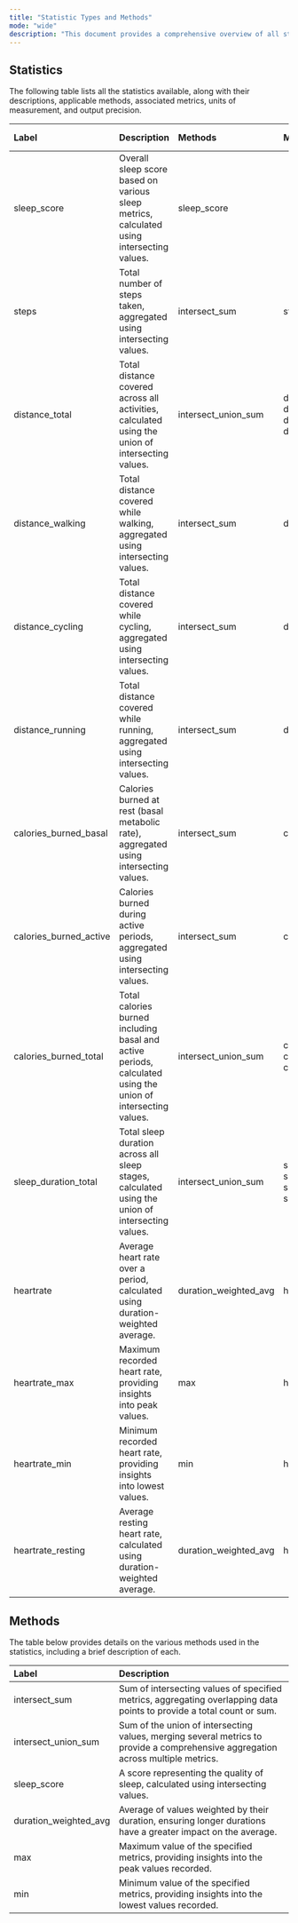 ```yaml
---
title: "Statistic Types and Methods"
mode: "wide"
description: "This document provides a comprehensive overview of all statistics, detailing their methods, metrics, units, and descriptions. The table below summarizes the key features supported by each statistic."
---
```



## Statistics

The following table lists all the statistics available, along with their descriptions, applicable methods, associated metrics, units of measurement, and output precision.

| **Label** | **Description** | **Methods** | **Metrics** | **Unit** | **Output Precision** |
|:----------|:----------------|:------------|:------------|:---------|:---------------------|
| sleep_score | Overall sleep score based on various sleep metrics, calculated using intersecting values. | sleep_score |  | count | 0 |
| steps | Total number of steps taken, aggregated using intersecting values. | intersect_sum | steps | count | 0 |
| distance_total | Total distance covered across all activities, calculated using the union of intersecting values. | intersect_union_sum | distance, distance_walking, distance_cycling, distance_running | meters | 4 |
| distance_walking | Total distance covered while walking, aggregated using intersecting values. | intersect_sum | distance_walking | meters | 4 |
| distance_cycling | Total distance covered while cycling, aggregated using intersecting values. | intersect_sum | distance_cycling | meters | 4 |
| distance_running | Total distance covered while running, aggregated using intersecting values. | intersect_sum | distance_running | meters | 4 |
| calories_burned_basal | Calories burned at rest (basal metabolic rate), aggregated using intersecting values. | intersect_sum | calories_burned_basal | kcal | 4 |
| calories_burned_active | Calories burned during active periods, aggregated using intersecting values. | intersect_sum | calories_burned_active | kcal | 4 |
| calories_burned_total | Total calories burned including basal and active periods, calculated using the union of intersecting values. | intersect_union_sum | calories_burned, calories_burned_basal, calories_burned_active | kcal | 4 |
| sleep_duration_total | Total sleep duration across all sleep stages, calculated using the union of intersecting values. | intersect_union_sum | sleep_duration_deep, sleep_duration_light, sleep_duration_rem, sleep_duration_awake | ms | 0 |
| heartrate | Average heart rate over a period, calculated using duration-weighted average. | duration_weighted_avg | heartrate | bpm | 0 |
| heartrate_max | Maximum recorded heart rate, providing insights into peak values. | max | heartrate | bpm | 0 |
| heartrate_min | Minimum recorded heart rate, providing insights into lowest values. | min | heartrate | bpm | 0 |
| heartrate_resting | Average resting heart rate, calculated using duration-weighted average. | duration_weighted_avg | heartrate_resting | bpm | 0 |


## Methods

The table below provides details on the various methods used in the statistics, including a brief description of each.

| **Label** | **Description** |
|:----------|:----------------|
| intersect_sum | Sum of intersecting values of specified metrics, aggregating overlapping data points to provide a total count or sum. |
| intersect_union_sum | Sum of the union of intersecting values, merging several metrics to provide a comprehensive aggregation across multiple metrics. |
| sleep_score | A score representing the quality of sleep, calculated using intersecting values. |
| duration_weighted_avg | Average of values weighted by their duration, ensuring longer durations have a greater impact on the average. |
| max | Maximum value of the specified metrics, providing insights into the peak values recorded. |
| min | Minimum value of the specified metrics, providing insights into the lowest values recorded. |

